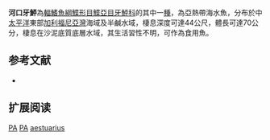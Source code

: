 {{Speciesbox
| name = 河口牙鮃
| image = 
| image_width = 250px
| image_caption = 
| status = DD
| status_system = IUCN3.1
| genus = Paralichthys
| species = aestuarius
| authority = Gilbert & Scofield, 1898
| synonyms = *''Paralichthys magdalenae,Abbott, 1898 ''
}}

'''河口牙鮃'''為[[輻鰭魚綱|輻鰭魚綱]][[鰈形目|鰈形目]][[鰈亞目|鰈亞目]][[牙鮃科|牙鮃科]]的其中一[[種|種]]，為亞熱帶海水魚，分布於中[[太平洋|太平洋]]東部[[加利福尼亞灣|加利福尼亞灣]]海域及半鹹水域，棲息深度可達44公尺，體長可達70公分，棲息在沙泥底質底層水域，其生活習性不明，可作為食用魚。
==参考文献==
*{{FishBase_species|genus=Paralichthys|species=aestuarius|year=2014|month=3}}

== 扩展阅读 ==
{{refbegin}}
{{wikispecies-inline|Paralichthys aestuarius|河口牙鮃}}
{{refend}}
{{Taxonbar|from=Q2220119}}

[[Category:IUCN红色名录数据缺乏物种|PA]]
[[Category:食用魚|PA]]
[[Category:牙鮃屬|aestuarius]]


{{魚類小作品}}